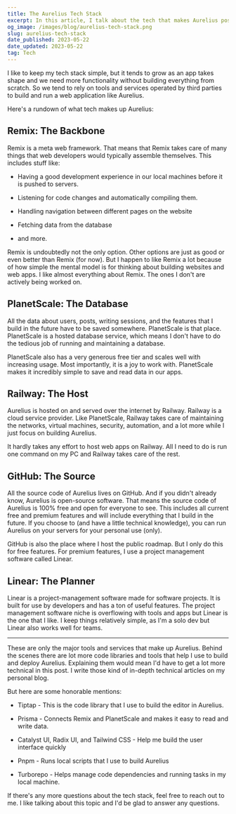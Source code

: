 ```yaml
---
title: The Aurelius Tech Stack
excerpt: In this article, I talk about the tech that makes Aurelius possible
og_image: /images/blog/aurelius-tech-stack.png
slug: aurelius-tech-stack
date_published: 2023-05-22
date_updated: 2023-05-22
tag: Tech
---
```


I like to keep my tech stack simple, but it tends to grow as an app takes shape and we need more functionality without building everything from scratch. So we tend to rely on tools and services operated by third parties to build and run a web application like Aurelius.

Here's a rundown of what tech makes up Aurelius:

## Remix: The Backbone

Remix is a meta web framework. That means that Remix takes care of many things that web developers would typically assemble themselves. This includes stuff like:

*   Having a good development experience in our local machines before it is pushed to servers.
    
*   Listening for code changes and automatically compiling them.
    
*   Handling navigation between different pages on the website
    
*   Fetching data from the database
    
*   and more.
    

Remix is undoubtedly not the only option. Other options are just as good or even better than Remix (for now). But I happen to like Remix a lot because of how simple the mental model is for thinking about building websites and web apps. I like almost everything about Remix. The ones I don't are actively being worked on.

## PlanetScale: The Database

All the data about users, posts, writing sessions, and the features that I build in the future have to be saved somewhere. PlanetScale is that place. PlanetScale is a hosted database service, which means I don't have to do the tedious job of running and maintaining a database.

PlanetScale also has a very generous free tier and scales well with increasing usage. Most importantly, it is a joy to work with. PlanetScale makes it incredibly simple to save and read data in our apps.

## Railway: The Host

Aurelius is hosted on and served over the internet by Railway. Railway is a cloud service provider. Like PlanetScale, Railway takes care of maintaining the networks, virtual machines, security, automation, and a lot more while I just focus on building Aurelius.

It hardly takes any effort to host web apps on Railway. All I need to do is run one command on my PC and Railway takes care of the rest.

## GitHub: The Source

All the source code of Aurelius lives on GitHub. And if you didn't already know, Aurelius is open-source software. That means the source code of Aurelius is 100% free and open for everyone to see. This includes all current free and premium features and will include everything that I build in the future. If you choose to (and have a little technical knowledge), you can run Aurelius on your servers for your personal use (only).

GitHub is also the place where I host the public roadmap. But I only do this for free features. For premium features, I use a project management software called Linear.

## Linear: The Planner

Linear is a project-management software made for software projects. It is built for use by developers and has a ton of useful features. The project management software niche is overflowing with tools and apps but Linear is the one that I like. I keep things relatively simple, as I'm a solo dev but Linear also works well for teams.

* * *

These are only the major tools and services that make up Aurelius. Behind the scenes there are lot more code libraries and tools that help I use to build and deploy Aurelius. Explaining them would mean I'd have to get a lot more technical in this post. I write those kind of in-depth technical articles on my personal blog.

But here are some honorable mentions:

*   Tiptap - This is the code library that I use to build the editor in Aurelius.
    
*   Prisma - Connects Remix and PlanetScale and makes it easy to read and write data.
    
*   Catalyst UI, Radix UI, and Tailwind CSS - Help me build the user interface quickly
    
*   Pnpm - Runs local scripts that I use to build Aurelius
    
*   Turborepo - Helps manage code dependencies and running tasks in my local machine.
    

If there's any more questions about the tech stack, feel free to reach out to me. I like talking about this topic and I'd be glad to answer any questions.
